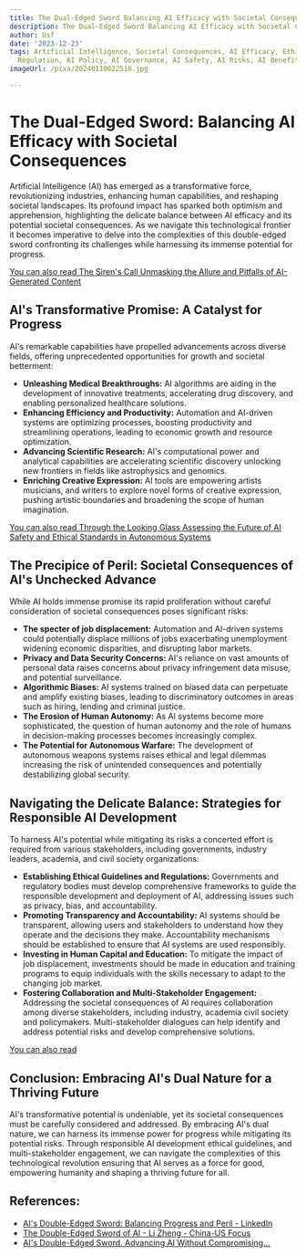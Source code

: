 ```yaml
---
title: The Dual-Edged Sword Balancing AI Efficacy with Societal Consequences
description: The Dual-Edged Sword Balancing AI Efficacy with Societal Consequences
author: Usf
date: '2023-12-23'
tags: Artificial Intelligence, Societal Consequences, AI Efficacy, Ethics in AI, AI
  Regulation, AI Policy, AI Governance, AI Safety, AI Risks, AI Benefits
imageUrl: /pixa/20240110022516.jpg

---
```

#  The Dual-Edged  Sword:  Balancing AI  Efficacy with Societal Consequences

Artificial Intelligence (AI) has emerged as a transformative force, revolutionizing industries, enhancing human capabilities, and reshaping societal landscapes. Its profound impact has  sparked both optimism and apprehension, highlighting the  delicate balance between AI efficacy and its potential societal consequences. As we navigate this technological frontier it becomes  imperative to delve into the complexities of this double-edged sword confronting  its challenges while harnessing its  immense potential for progress.

[You can also read The Siren's Call Unmasking the Allure and Pitfalls of AI-Generated Content](The%20Siren%27s%20Call%20Unmasking%20the%20Allure%20and%20Pitfalls%20of%20AI-Generated%20Content)


## AI's Transformative  Promise: A Catalyst for Progress

AI's remarkable capabilities have propelled advancements across diverse  fields, offering unprecedented opportunities for growth  and  societal betterment:

* **Unleashing Medical Breakthroughs:** AI algorithms are aiding in the development of innovative treatments, accelerating  drug discovery, and enabling personalized healthcare solutions.
* **Enhancing Efficiency and Productivity:**  Automation and AI-driven systems are optimizing processes, boosting productivity and streamlining operations, leading  to economic growth and resource optimization.
* **Advancing Scientific Research:** AI's computational power and analytical capabilities are accelerating  scientific  discovery unlocking new frontiers in fields like astrophysics  and genomics.
* **Enriching Creative Expression:** AI tools are empowering artists musicians, and writers to explore novel forms  of creative expression,  pushing artistic boundaries and broadening the scope of human imagination.

[You can also read Through the Looking Glass  Assessing the Future of AI Safety and  Ethical Standards in Autonomous Systems](Through%20the%20Looking%20Glass%20Assessing%20the%20Future%20of%20AI%20Safety%20and%20Ethical%20Standards%20in%20Autonomous%20Systems)


## The Precipice  of Peril: Societal Consequences of AI's Unchecked Advance

While AI holds immense promise  its rapid proliferation without careful consideration  of  societal consequences poses significant risks:

* **The specter of job displacement:** Automation and AI-driven systems could  potentially displace millions of jobs  exacerbating unemployment widening economic disparities, and  disrupting labor markets.
* **Privacy  and Data Security Concerns:** AI's reliance on vast amounts of personal  data raises concerns about privacy infringement data misuse, and potential surveillance.
* **Algorithmic Biases:** AI systems trained on biased data can  perpetuate  and amplify existing biases, leading  to discriminatory outcomes in areas such as hiring, lending and criminal justice.
* **The Erosion of Human Autonomy:** As AI systems become more  sophisticated, the question of human autonomy and the role of humans in decision-making processes  becomes increasingly complex.
* **The Potential for Autonomous  Warfare:** The development of autonomous weapons systems raises ethical and legal dilemmas increasing the risk of unintended consequences and  potentially destabilizing global security.

##  Navigating the Delicate Balance: Strategies for Responsible AI Development

To harness AI's potential while mitigating its risks a concerted effort  is required from various  stakeholders, including governments,  industry leaders, academia, and civil society organizations:

* **Establishing Ethical Guidelines and Regulations:** Governments and regulatory bodies must develop comprehensive frameworks to  guide the  responsible development and deployment of AI,  addressing issues such as privacy, bias, and accountability.
* **Promoting Transparency and Accountability:**  AI systems should be transparent, allowing users and stakeholders to understand how they  operate and the decisions they make. Accountability mechanisms should be established to ensure that AI systems are used responsibly.
* **Investing in Human  Capital and Education:** To mitigate  the  impact  of job displacement, investments should be made  in education and training programs to equip individuals with the skills  necessary to adapt to the changing job market.
* **Fostering Collaboration and Multi-Stakeholder Engagement:** Addressing the societal consequences  of AI requires collaboration  among diverse stakeholders,  including industry, academia civil society and policymakers.  Multi-stakeholder dialogues can help  identify  and address potential risks and develop comprehensive solutions.

[You  can also read ]()


## Conclusion: Embracing AI's Dual Nature for a Thriving Future

AI's transformative potential is undeniable, yet its societal consequences must be carefully considered and addressed. By  embracing AI's dual nature, we can harness its immense power for progress while mitigating its potential risks. Through responsible AI development ethical guidelines, and  multi-stakeholder engagement, we can navigate the complexities of this technological revolution ensuring that AI serves as a force for good, empowering humanity and shaping a thriving future for all.

## References:
- [AI's Double-Edged Sword: Balancing Progress and Peril - LinkedIn](https://www.linkedin.com/pulse/ais-double-edged-sword-balancing-progress-peril-michael-watkins)
- [The Double-Edged Sword of AI - Li Zheng - China-US Focus](https://www.chinausfocus.com/peace-security/the-double-edged-sword-of-ai)
- [AI's Double-Edged Sword. Advancing AI Without Compromising…](https://bootcamp.uxdesign.cc/ais-double-edged-sword-e3568f468a79)
